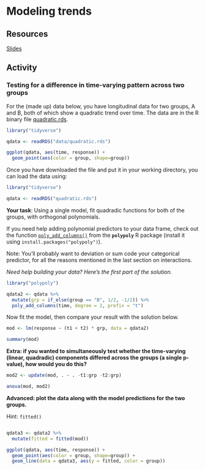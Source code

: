 # Modeling trends

## Resources

[Slides](slides/04_trends/index.html)

## Activity

### Testing for a difference in time-varying pattern across two groups

:::{.try}

For the (made up) data below, you have longitudinal data for two groups, A and B, both of which show a quadratic trend over time. The data are in the R binary file [quadratic.rds](data/quadratic.rds){target="_download"}.

```r
library("tidyverse")

qdata <- readRDS("data/quadratic.rds")
```

```r
ggplot(qdata, aes(time, response)) +
  geom_point(aes(color = group, shape=group))
```

Once you have downloaded the file and put it in your working directory, you can load the data using:

```r
library("tidyverse")

qdata <- readRDS("quadratic.rds")
```

**Your task**: Using a single model, fit quadradic functions for both of the groups, with orthogonal polynomials.

If you need help adding polynomial predictors to your data frame, check out the function [`poly_add_columns()`](https://rdrr.io/github/tjmahr/polypoly/man/poly_add_columns.html) from the **`polypoly`** R package (install it using `install.packages("polypoly")`).

Note: You'll probably want to deviation or sum code your categorical predictor, for all the reasons mentioned in the last section on interactions.

*Need help building your data? Here's the first part of the solution.*

```r
library("polypoly")

qdata2 <- qdata %>%
  mutate(grp = if_else(group == "B", 1/2, -1/2)) %>%
  poly_add_columns(time, degree = 2, prefix = "t")
```

Now fit the model, then compare your result with the solution below.

```r
mod <- lm(response ~ (t1 + t2) * grp, data = qdata2)

summary(mod)
```

**Extra: if you wanted to simultaneously test whether the time-varying (linear, quadradic) components differed across the groups (a single p-value), how would you do this?**

```r
mod2 <- update(mod, . ~ . -t1:grp -t2:grp)

anova(mod, mod2)
```

**Advanced: plot the data along with the model predictions for the two groups.**

Hint: `fitted()`

```r
```

```r
qdata3 <- qdata2 %>%
  mutate(fitted = fitted(mod))

ggplot(qdata, aes(time, response)) +
  geom_point(aes(color = group, shape=group)) +
  geom_line(data = qdata3, aes(y = fitted, color = group))
```

:::
